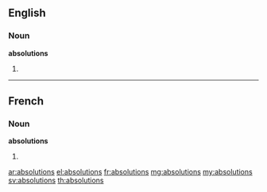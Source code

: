 ==English==

===Noun===
'''absolutions'''

# {{plural of|[[absolution]]}}

----

==French==

===Noun===
'''absolutions''' {{f|p}}

# {{plural of|[[absolution#French|absolution]]|lang=fr}}

[[ar:absolutions]]
[[el:absolutions]]
[[fr:absolutions]]
[[mg:absolutions]]
[[my:absolutions]]
[[sv:absolutions]]
[[th:absolutions]]